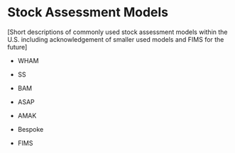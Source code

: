 # Stock Assessment Models

[Short descriptions of commonly used stock assessment models within the U.S. including acknowledgement of smaller used models and FIMS for the future]

  - WHAM
  
  - SS
  
  - BAM
  
  - ASAP
  
  - AMAK
  
  - Bespoke
  
  - FIMS